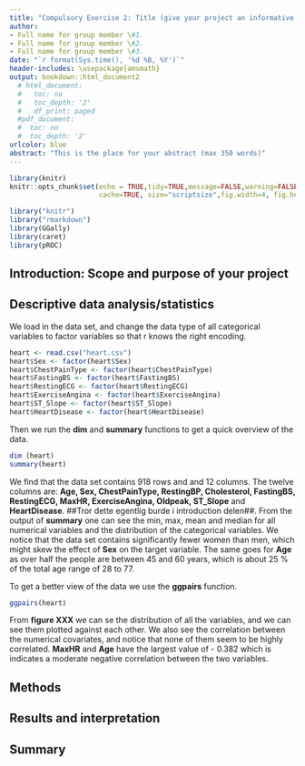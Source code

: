 ```yaml
---
title: "Compulsory Exercise 2: Title (give your project an informative title)"
author:
- Full name for group member \#1.
- Full name for group member \#2.
- Full name for group member \#3.
date: "`r format(Sys.time(), '%d %B, %Y')`"
header-includes: \usepackage{amsmath}
output: bookdown::html_document2
  # html_document:
  #   toc: no
  #   toc_depth: '2'
  #   df_print: paged
  #pdf_document:
  #  toc: no
  #  toc_depth: '2'
urlcolor: blue
abstract: "This is the place for your abstract (max 350 words)"
---
```


```r
library(knitr)
knitr::opts_chunk$set(echo = TRUE,tidy=TRUE,message=FALSE,warning=FALSE,strip.white=TRUE,prompt=FALSE,
                      cache=TRUE, size="scriptsize",fig.width=4, fig.height=3,fig.align = "center")

```

```r
library("knitr")
library("rmarkdown")
library(GGally)
library(caret)
library(pROC)
```

<!--  Etc (load all packages needed). -->

## Introduction: Scope and purpose of your project

## Descriptive data analysis/statistics

We load in the data set, and change the data type of all categorical variables to factor variables so that r knows the right encoding.

```r
heart <- read.csv("heart.csv")
heart$Sex <- factor(heart$Sex)
heart$ChestPainType <- factor(heart$ChestPainType)
heart$FastingBS <- factor(heart$FastingBS)
heart$RestingECG <- factor(heart$RestingECG)
heart$ExerciseAngina <- factor(heart$ExerciseAngina)
heart$ST_Slope <- factor(heart$ST_Slope)
heart$HeartDisease <- factor(heart$HeartDisease)
```

Then we run the **dim** and **summary** functions to get a quick overview of the data.

```r
dim (heart)
summary(heart)
```

We find that the data set contains 918 rows and and 12 columns. The twelve columns are: **Age, Sex, ChestPainType, RestingBP, Cholesterol, FastingBS, RestingECG, MaxHR, ExerciseAngina, Oldpeak, ST_Slope** and **HeartDisease**. ##Tror dette egentlig burde i introduction delen##. From the output of **summary** one can see the min, max, mean and median for all numerical variables and the distribution of the categorical variables. We notice that the data set contains significantly fewer women than men, which might skew the effect of **Sex** on the target variable. The same goes for **Age** as over half the people are between 45 and 60 years, which is about 25 % of the total age range of 28 to 77. 
 
To get a better view of the data we use the **ggpairs** function. 

```r
ggpairs(heart)
```
From **figure XXX** we can se the distribution of all the variables, and we can see them plotted against each other. We also see the correlation between the numerical covariates, and notice that none of them seem to be highly correlated. **MaxHR** and **Age** have the largest value of - 0.382 which is indicates a moderate negative correlation between the two variables. 

## Methods

## Results and interpretation

## Summary
